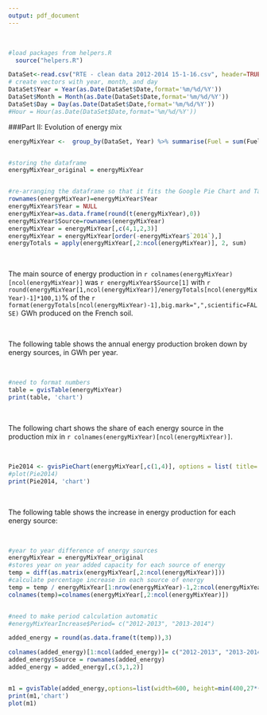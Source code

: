 ```yaml
---
output: pdf_document
---
```

<br>

```r
#load packages from helpers.R
  source("helpers.R")
```


```r
DataSet<-read.csv("RTE - clean data 2012-2014 15-1-16.csv", header=TRUE)
# create vectors with year, month, and day
DataSet$Year = Year(as.Date(DataSet$Date,format='%m/%d/%Y'))
DataSet$Month = Month(as.Date(DataSet$Date,format='%m/%d/%Y'))
DataSet$Day = Day(as.Date(DataSet$Date,format='%m/%d/%Y'))
#Hour = Hour(as.Date(DataSet$Date,format='%m/%d/%Y'))
```


###Part II: Evolution of energy mix


```r
energyMixYear <-  group_by(DataSet, Year) %>% summarise(Fuel = sum(Fuel/4/1000), Coal = sum(Coal/4/1000), Gas = sum(Gas/4/1000),Nuclear = sum(Nuclear/4/1000), Wind = sum(Wind/4/1000), Solar = sum(Solar/4/1000), NetHydro = sum(Hydro/4/1000)+sum(Pumping/4/1000), Bioenergy = sum(Bioenergy/4/1000))


#storing the dataframe
energyMixYear_original = energyMixYear


#re-arranging the dataframe so that it fits the Google Pie Chart and Table format
rownames(energyMixYear)=energyMixYear$Year
energyMixYear$Year = NULL
energyMixYear=as.data.frame(round(t(energyMixYear),0))
energyMixYear$Source=rownames(energyMixYear)
energyMixYear = energyMixYear[,c(4,1,2,3)]
energyMixYear = energyMixYear[order(-energyMixYear$`2014`),]
energyTotals = apply(energyMixYear[,2:ncol(energyMixYear)], 2, sum)
```


<br>

The main source of energy production in `r colnames(energyMixYear)[ncol(energyMixYear)]` was `r energyMixYear$Source[1]` with `r round(energyMixYear[1,ncol(energyMixYear)]/energyTotals[ncol(energyMixYear)-1]*100,1)`% of the `r format(energyTotals[ncol(energyMixYear)-1],big.mark=",",scientific=FALSE)` GWh produced on the French soil.

<br>

The following table shows the annual energy production broken down by energy sources, in GWh per year.

<br>

```r
#need to format numbers
table = gvisTable(energyMixYear)
print(table, 'chart')
```

<br>

The following chart shows the share of each energy source in the production mix in `r colnames(energyMixYear)[ncol(energyMixYear)]`.

<br>

```r
Pie2014 <- gvisPieChart(energyMixYear[,c(1,4)], options = list( title='2014 Energy Mix', height = 400, width = 1000))
#plot(Pie2014)
print(Pie2014, 'chart')
```

<br>

The following table shows the increase in energy production for each energy source:

<br>

```r
#year to year difference of energy sources
energyMixYear = energyMixYear_original
#stores year on year added capacity for each source of energy
temp = diff(as.matrix(energyMixYear[,2:ncol(energyMixYear)]))
#calculate percentage increase in each source of energy
temp = temp / energyMixYear[1:nrow(energyMixYear)-1,2:ncol(energyMixYear)]
colnames(temp)=colnames(energyMixYear[,2:ncol(energyMixYear)])


#need to make period calculation automatic
#energyMixYearIncrease$Period= c("2012-2013", "2013-2014")

added_energy = round(as.data.frame(t(temp)),3)

colnames(added_energy)[1:ncol(added_energy)]= c("2012-2013", "2013-2014")
added_energy$Source = rownames(added_energy)
added_energy = added_energy[,c(3,1,2)]


m1 = gvisTable(added_energy,options=list(width=600, height=min(400,27*(nrow(added_energy)+1)),allowHTML=TRUE,page='disable'), formats=list('2012-2013'='#.#%', '2013-2014'='#.#%'))
print(m1,'chart')
plot(m1)
```

